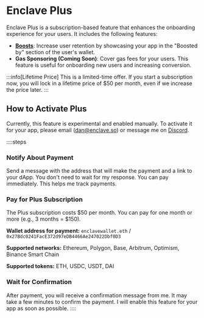 # Enclave Plus

Enclave Plus is a subscription-based feature that enhances the onboarding experience for your users. It includes the following features:

- [**Boosts**](/plus/boosts.mdx): Increase user retention by showcasing your app in the "Boosted by" section of the user's wallet.
- **Gas Sponsoring (Coming Soon)**: Cover gas fees for your users. This feature is useful for onboarding new users and increasing conversion.

:::info[Lifetime Price]
This is a limited-time offer. If you start a subscription now, you will lock in a lifetime price of $50 per month, even if we increase the price later.
:::

## How to Activate Plus

Currently, this feature is experimental and enabled manually. To activate it for your app, please email (dan@enclave.so) or message me on [Discord](https://discordapp.com/users/459996160506068992).

::::steps

### Notify About Payment

Send a message with the address that will make the payment and a link to your dApp. You don't need to wait for my response. You can pay immediately. This helps me track payments.

### Pay for Plus Subscription

The Plus subscription costs $50 per month. You can pay for one month or more (e.g., 3 months = $150).

**Wallet address for payment:** `enclavewallet.eth` / `0x27Bdc0241FacE372d97eDB4466Ae247022Dbf0D3`

**Supported networks:** Ethereum, Polygon, Base, Arbitrum, Optimism, Binance Smart Chain

**Supported tokens:** ETH, USDC, USDT, DAI

### Wait for Confirmation

After payment, you will receive a confirmation message from me. It may take a few minutes to confirm the payment. I will enable this feature for your app as soon as possible.
::::
